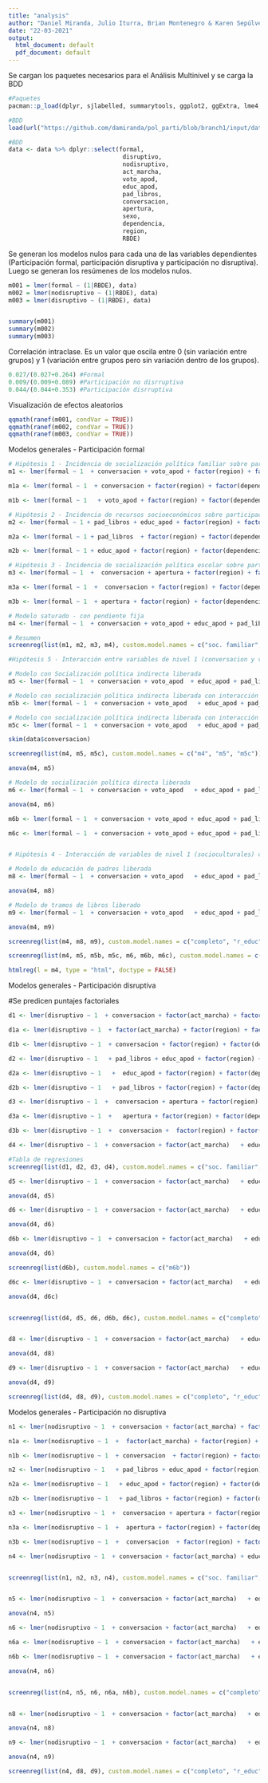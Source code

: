 ```yaml
---
title: "analysis"
author: "Daniel Miranda, Julio Iturra, Brian Montenegro & Karen Sepúlveda"
date: "22-03-2021"
output:
  html_document: default
  pdf_document: default
---
```


Se cargan los paquetes necesarios para el Análisis Multinivel y se carga la BDD

```r
#Paquetes
pacman::p_load(dplyr, sjlabelled, summarytools, ggplot2, ggExtra, lme4, texreg, sjPlot, lattice, stargazer, kableExtra, magrittr)

#BDD
load(url("https://github.com/damiranda/pol_parti/blob/branch1/input/data/proc/data.RData?raw=true"))
```

```r
#BDD
data <- data %>% dplyr::select(formal,
                                disruptivo,
                                nodisruptivo,
                                act_marcha,
                                voto_apod,
                                educ_apod,
                                pad_libros,
                                conversacion,
                                apertura,
                                sexo,
                                dependencia,
                                region,
                                RBDE)
```


Se generan los modelos nulos para cada una de las variables dependientes (Participación formal, participación disruptiva y participación no disruptiva). Luego se generan los resúmenes de los modelos nulos.

```r
m001 = lmer(formal ~ (1|RBDE), data)
m002 = lmer(nodisruptivo ~ (1|RBDE), data)
m003 = lmer(disruptivo ~ (1|RBDE), data)


summary(m001)
summary(m002)
summary(m003)
```

Correlación intraclase. Es un valor que oscila entre 0 (sin variación entre grupos) y 1 (variación entre grupos pero sin variación dentro de los grupos).

```r
0.027/(0.027+0.264) #Formal
0.009/(0.009+0.089) #Participación no disrruptiva
0.044/(0.044+0.353) #Participación disrruptiva
```

Visualización de efectos aleatorios

```r
qqmath(ranef(m001, condVar = TRUE))
qqmath(ranef(m002, condVar = TRUE))
qqmath(ranef(m003, condVar = TRUE))
```

Modelos generales - Participación formal

```r
# Hipótesis 1 - Incidencia de socialización política familiar sobre participación formal
m1 <- lmer(formal ~ 1  + conversacion + voto_apod + factor(region) + factor(dependencia) + factor(sexo) + (1 |RBDE), data)

m1a <- lmer(formal ~ 1  + conversacion + factor(region) + factor(dependencia)+ factor(factor(sexo)) + (1 |RBDE), data)

m1b <- lmer(formal ~ 1   + voto_apod + factor(region) + factor(dependencia)+ factor(sexo) + (1 |RBDE), data)

# Hipótesis 2 - Incidencia de recursos socioeconómicos sobre participación formal
m2 <- lmer(formal ~ 1 + pad_libros + educ_apod + factor(region) + factor(dependencia) + factor(sexo) + (1 |RBDE), data)

m2a <- lmer(formal ~ 1 + pad_libros  + factor(region) + factor(dependencia) + factor(sexo) + (1 |RBDE), data)

m2b <- lmer(formal ~ 1 + educ_apod + factor(region) + factor(dependencia) + factor(sexo) + (1 |RBDE), data)

# Hipótesis 3 - Incidencia de socialización política escolar sobre participación formal
m3 <- lmer(formal ~ 1  +  conversacion + apertura + factor(region) + factor(dependencia)+ factor(sexo) + (1 |RBDE), data)

m3a <- lmer(formal ~ 1  +  conversacion + factor(region) + factor(dependencia)+ factor(sexo) + (1 |RBDE), data)

m3b <- lmer(formal ~ 1  + apertura + factor(region) + factor(dependencia)+ factor(sexo) + (1 |RBDE), data)

# Modelo saturado - con pendiente fija
m4 <- lmer(formal ~ 1  + conversacion + voto_apod + educ_apod + pad_libros + conversacion + apertura + factor(region) + factor(dependencia)+ factor(sexo) + (1 |RBDE), data)

# Resumen
screenreg(list(m1, m2, m3, m4), custom.model.names = c("soc. familiar", "recursos", "soc. escolar", "completo"), omit.coef = "(factor(sexo))|(factor(dependencia))|(factor(region))")

#Hipótesis 5 - Interacción entre variables de nivel 1 (conversacion y voto_apod) con variables de nivel 2 (apertura y conversacion) 

# Modelo con Socialización política indirecta liberada
m5 <- lmer(formal ~ 1  + conversacion + voto_apod  + educ_apod + pad_libros + conversacion + apertura + factor(region) + factor(dependencia) + factor(sexo) + (1 + conversacion |RBDE), data)

# Modelo con socialización política indirecta liberada con interacción con apertura a la discusión
m5b <- lmer(formal ~ 1  + conversacion + voto_apod   + educ_apod + pad_libros + conversacion + apertura + factor(region) + factor(dependencia) + factor(sexo) + conversacion * apertura + (1+conversacion |RBDE), data)

# Modelo con socialización política indirecta liberada con interacción con conversacion
m5c <- lmer(formal ~ 1  + conversacion + voto_apod   + educ_apod + pad_libros + conversacion + apertura + factor(region) + factor(dependencia) + factor(sexo) + conversacion * conversacion + (1+conversacion |RBDE), data)

skim(data$conversacion)

screenreg(list(m4, m5, m5c), custom.model.names = c("m4", "m5", "m5c"))

anova(m4, m5)

# Modelo de socialización política directa liberada
m6 <- lmer(formal ~ 1  + conversacion + voto_apod   + educ_apod + pad_libros + conversacion + apertura + factor(region) + factor(dependencia) + factor(sexo) + (1+voto_apod |RBDE), data)

anova(m4, m6)

m6b <- lmer(formal ~ 1  + conversacion + voto_apod + educ_apod + pad_libros + conversacion + apertura + factor(region) + factor(dependencia) + factor(sexo) + voto_apod * apertura + (1+voto_apod  |RBDE), data)

m6c <- lmer(formal ~ 1  + conversacion + voto_apod + educ_apod + pad_libros + conversacion + apertura + factor(region) + factor(dependencia) + factor(sexo) + voto_apod * conversacion + (1+voto_apod  |RBDE), data)


# Hipótesis 4 - Interacción de variables de nivel 1 (socioculturales) con variables de nivel 2 (apertura y conversacion)

# Modelo de educación de padres liberada
m8 <- lmer(formal ~ 1  + conversacion + voto_apod   + educ_apod + pad_libros + conversacion + apertura + factor(region) + factor(dependencia) + factor(sexo) + (1+educ_apod |RBDE), data)

anova(m4, m8)

# Modelo de tramos de libros liberado
m9 <- lmer(formal ~ 1  + conversacion + voto_apod   + educ_apod + pad_libros + conversacion + apertura + factor(region) + factor(dependencia) + factor(sexo) + (1+pad_libros |RBDE), data)

anova(m4, m9)

screenreg(list(m4, m8, m9), custom.model.names = c("completo", "r_educ", "r_libros"), omit.coef = "(factor(sexo))|(factor(dependencia))|(factor(region))")

screenreg(list(m4, m5, m5b, m5c, m6, m6b, m6c), custom.model.names = c("completo", "r_conv", "aper x conv", "act x conv", "r_voto", "aper x voto", "act x voto"), omit.coef = "(factor(sexo))|(factor(dependencia))|(factor(region))")

htmlreg(l = m4, type = "html", doctype = FALSE)
```

Modelos generales - Participación disruptiva

\#Se predicen puntajes factoriales

```r
d1 <- lmer(disruptivo ~ 1  + conversacion + factor(act_marcha) + factor(region) + factor(dependencia)+ factor(sexo) + (1 |RBDE), data)

d1a <- lmer(disruptivo ~ 1  + factor(act_marcha) + factor(region) + factor(dependencia)+ factor(sexo) + (1 |RBDE), data)

d1b <- lmer(disruptivo ~ 1  + conversacion + factor(region) + factor(dependencia)+ factor(sexo) + (1 |RBDE), data)

d2 <- lmer(disruptivo ~ 1   + pad_libros + educ_apod + factor(region) + factor(dependencia) + factor(sexo) + (1 |RBDE), data)

d2a <- lmer(disruptivo ~ 1   +  educ_apod + factor(region) + factor(dependencia) + factor(sexo) + (1 |RBDE), data)

d2b <- lmer(disruptivo ~ 1   + pad_libros + factor(region) + factor(dependencia) + factor(sexo) + (1 |RBDE), data)

d3 <- lmer(disruptivo ~ 1  +  conversacion + apertura + factor(region) + factor(dependencia)+ factor(sexo) + (1 |RBDE), data)

d3a <- lmer(disruptivo ~ 1  +   apertura + factor(region) + factor(dependencia)+ factor(sexo) + (1 |RBDE), data)

d3b <- lmer(disruptivo ~ 1  +  conversacion +  factor(region) + factor(dependencia)+ factor(sexo) + (1 |RBDE), data)

d4 <- lmer(disruptivo ~ 1  + conversacion + factor(act_marcha)   + educ_apod + pad_libros + conversacion + apertura + factor(region) + factor(dependencia)+ factor(sexo) + (1 |RBDE), data)

#Tabla de regresiones
screenreg(list(d1, d2, d3, d4), custom.model.names = c("soc. familiar", "recursos", "soc. escolar", "completo"), omit.coef = "(factor(sexo))|(factor(dependencia))|(factor(region))")

d5 <- lmer(disruptivo ~ 1  + conversacion + factor(act_marcha)   + educ_apod + pad_libros + conversacion + apertura + factor(region) + factor(dependencia) + factor(sexo) + (1+conversacion |RBDE), data)

anova(d4, d5)

d6 <- lmer(disruptivo ~ 1  + conversacion + factor(act_marcha)   + educ_apod + pad_libros + conversacion + apertura + factor(region) + factor(dependencia) + factor(sexo) + (1+factor(act_marcha) |RBDE), data)

anova(d4, d6)

d6b <- lmer(disruptivo ~ 1  + conversacion + factor(act_marcha)   + educ_apod + pad_libros + conversacion + apertura + factor(region) + factor(dependencia) + factor(sexo) + factor(act_marcha)*conversacion+ (1+factor(act_marcha) |RBDE), data)

anova(d4, d6)

screenreg(list(d6b), custom.model.names = c("m6b"))

d6c <- lmer(disruptivo ~ 1  + conversacion + factor(act_marcha)   + educ_apod + pad_libros + conversacion + apertura + factor(region) + factor(dependencia) + factor(sexo) + factor(act_marcha)*apertura + (1+factor(act_marcha) |RBDE), data)

anova(d4, d6c)


screenreg(list(d4, d5, d6, d6b, d6c), custom.model.names = c("completo", "r_conv", "r_marcha", "marcha x conversacion", "marcha x apertura"), omit.coef = "(factor(sexo))|(factor(dependencia))|(factor(region))")


d8 <- lmer(disruptivo ~ 1  + conversacion + factor(act_marcha)   + educ_apod + pad_libros + conversacion + apertura + factor(region) + factor(dependencia) + factor(sexo) + (1+educ_apod |RBDE), data)

anova(d4, d8)

d9 <- lmer(disruptivo ~ 1  + conversacion + factor(act_marcha)   + educ_apod + pad_libros + conversacion + apertura + factor(region) + factor(dependencia) + factor(sexo) + (1+pad_libros |RBDE), data)

anova(d4, d9)

screenreg(list(d4, d8, d9), custom.model.names = c("completo", "r_educ", "r_libros"), omit.coef = "(factor(sexo))|(factor(dependencia))|(factor(region))")
```

Modelos generales - Participación no disruptiva

```r
n1 <- lmer(nodisruptivo ~ 1  + conversacion + factor(act_marcha) + factor(region) + factor(dependencia)+ factor(sexo) + (1 |RBDE), data)

n1a <- lmer(nodisruptivo ~ 1  +  factor(act_marcha) + factor(region) + factor(dependencia)+ factor(sexo) + (1 |RBDE), data)

n1b <- lmer(nodisruptivo ~ 1  + conversacion  + factor(region) + factor(dependencia)+ factor(sexo) + (1 |RBDE), data)

n2 <- lmer(nodisruptivo ~ 1   + pad_libros + educ_apod + factor(region) + factor(dependencia) + factor(sexo) + (1 |RBDE), data)

n2a <- lmer(nodisruptivo ~ 1   + educ_apod + factor(region) + factor(dependencia) + factor(sexo) + (1 |RBDE), data)

n2b <- lmer(nodisruptivo ~ 1   + pad_libros + factor(region) + factor(dependencia) + factor(sexo) + (1 |RBDE), data)

n3 <- lmer(nodisruptivo ~ 1  +  conversacion + apertura + factor(region) + factor(dependencia)+ factor(sexo) + (1 |RBDE), data)

n3a <- lmer(nodisruptivo ~ 1  +  apertura + factor(region) + factor(dependencia)+ factor(sexo) + (1 |RBDE), data)

n3b <- lmer(nodisruptivo ~ 1  +  conversacion  + factor(region) + factor(dependencia)+ factor(sexo) + (1 |RBDE), data)

n4 <- lmer(nodisruptivo ~ 1  + conversacion + factor(act_marcha) + educ_apod + pad_libros + conversacion + apertura + factor(region) + factor(dependencia)+ factor(sexo) + (1 |RBDE), data)


screenreg(list(n1, n2, n3, n4), custom.model.names = c("soc. familiar", "recursos", "soc. escolar", "completo"), omit.coef = "(factor(sexo))|(factor(dependencia))|(factor(region))")


n5 <- lmer(nodisruptivo ~ 1  + conversacion + factor(act_marcha)   + educ_apod + pad_libros + conversacion + apertura + factor(region) + factor(dependencia) + factor(sexo) + (1+conversacion |RBDE), data)

anova(n4, n5)

n6 <- lmer(nodisruptivo ~ 1  + conversacion + factor(act_marcha)   + educ_apod + pad_libros + conversacion + apertura + factor(region) + factor(dependencia) + factor(sexo) + (1+factor(act_marcha) |RBDE), data)

n6a <- lmer(nodisruptivo ~ 1  + conversacion + factor(act_marcha)   + educ_apod + pad_libros + conversacion + apertura + factor(region) + factor(dependencia) + factor(sexo) + factor(act_marcha)*apertura+ (1+factor(act_marcha) |RBDE), data)

n6b <- lmer(nodisruptivo ~ 1  + conversacion + factor(act_marcha)   + educ_apod + pad_libros + conversacion + apertura + factor(region) + factor(dependencia) + factor(sexo) + factor(act_marcha)*conversacion+ (1+factor(act_marcha) |RBDE), data)

anova(n4, n6)


screenreg(list(n4, n5, n6, n6a, n6b), custom.model.names = c("completo", "r_conv", "r_marcha", "marcha x conversacion", "marcha x apertura"), omit.coef = "(factor(sexo))|(factor(dependencia))|(factor(region))")


n8 <- lmer(nodisruptivo ~ 1  + conversacion + factor(act_marcha)   + educ_apod + pad_libros + conversacion + apertura + factor(region) + factor(dependencia) + factor(sexo) + (1+educ_apod |RBDE), data)

anova(n4, n8)

n9 <- lmer(nodisruptivo ~ 1  + conversacion + factor(act_marcha)   + educ_apod + pad_libros + conversacion + apertura + factor(region) + factor(dependencia) + factor(sexo) + (1+pad_libros |RBDE), data)

anova(n4, n9)

screenreg(list(n4, d8, d9), custom.model.names = c("completo", "r_educ", "r_libros"), omit.coef = "(factor(sexo))|(factor(dependencia))|(factor(region))")
```
